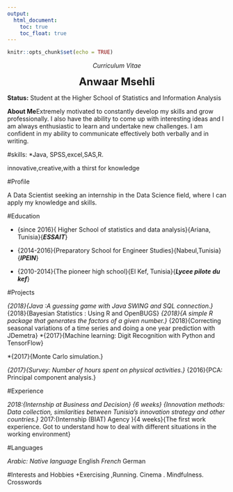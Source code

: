 ---
output:
  html_document: 
    toc: true
    toc_float: true
---


<link rel="stylesheet" href="styles.css" type="text/css">


```{r setup, include=FALSE}
knitr::opts_chunk$set(echo = TRUE)
```
<p align="center">
*Curriculum Vitae*
</p>


<p align="center">
<font size="+2">**Anwaar Msehli**</font>
</p>


<p align="justify">

**Status:** Student at the Higher School of Statistics and Information Analysis


**About Me**Extremely motivated to constantly develop my skills and grow professionally. I also have the ability to come up with interesting ideas and I am always enthusiastic to learn and undertake new challenges. 
  I am confident in my ability to communicate effectively both verbally and in writing.

#skills:
*Java, SPSS,excel,SAS,R.

innovative,creative,with a thirst for knowledge

</p>
#Profile
<p align="justify">
A Data Scientist seeking an internship in the  Data Science field, where I can apply my knowledge and skills.
</p>


#Education
<p align="justify">
* {since 2016}{ Higher School of statistics and data analysis}{Ariana, Tunisia}{***ESSAIT***}

* {2014-2016}{Preparatory School for Engineer Studies}{Nabeul,Tunisia}{***IPEIN***}

* {2010-2014}{The pioneer high school}{El Kef, Tunisia}{***Lycee pilote du kef***}
</p>


#Projects
<p align="justify">
*{2018}{Java :A guessing game with Java SWING and SQL connection.}
*{2018}{Bayesian Statistics : Using R and OpenBUGS}
*{2018}{A simple R package that generates the factors of a given number.}
*{2018}{Correcting seasonal variations of a time series and doing a one year prediction with JDemetra}
*{2017}{Machine learning: Digit Recognition with Python and TensorFlow}

*{2017}{Monte Carlo simulation.}

*{2017}{Survey: Number of hours spent on physical activities.}
*{2016}{PCA: Principal component analysis.}
</p>

#Experience
<p align="justify">



*2018:{Internship at Business and Decision}  {6 weeks} {Innovation methods: Data collection, similarities between Tunisia's innovation strategy and other countries.}
*2017:{Internship (BIAT) Agency }{4 weeks}{The first work experience. Got to understand how to deal with different situations in the working environment}
  
#Languages
  
*Arabic: Native language
*English
*French
*German
  
#Interests and Hobbies
  +Exercising ,Running. Cinema . Mindfulness. Crosswords
  
